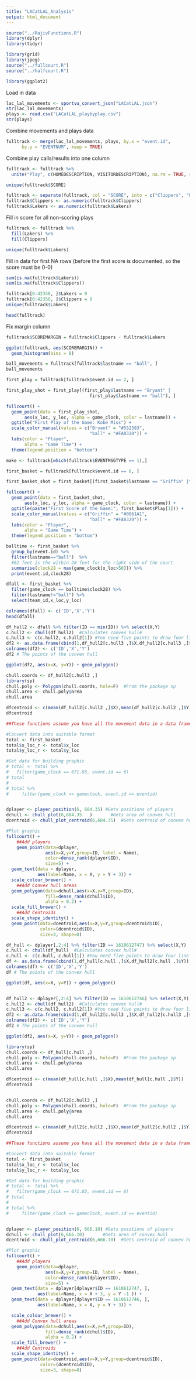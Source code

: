 ```yaml
---
title: "LACatLAL_Analysis"
output: html_document
---
```


```r
source("../RajivFunctions.R")
library(dplyr)
library(tidyr)

library(grid)
library(jpeg)
source("../fullcourt.R")
source("../halfcourt.R")

library(ggplot2)
```

Load in data
```r
lac_lal_movements <- sportvu_convert_json("LACatLAL.json")
str(lac_lal_movements)
plays <- read.csv("LACatLAL_playbyplay.csv")
str(plays)
```

Combine movements and plays data 
```r
fulltrack <- merge(lac_lal_movements, plays, by.x = "event.id",
      by.y = "EVENTNUM", keep = TRUE)
```

Combine play calls/results into one column
```r
fulltrack <- fulltrack %>%
  unite("Play", c(HOMEDESCRIPTION, VISITORDESCRIPTION), na.rm = TRUE, remove = FALSE)
```


```r
unique(fulltrack$SCORE)

fulltrack <- separate(fulltrack, col = "SCORE", into = c("Clippers", "Lakers"), sep = "-")
fulltrack$Clippers <- as.numeric(fulltrack$Clippers)
fulltrack$Lakers <- as.numeric(fulltrack$Lakers)
```

Fill in score for all non-scoring plays

```r
fulltrack <- fulltrack %>% 
  fill(Lakers) %>%
  fill(Clippers)

unique(fulltrack$Lakers)
```

Fill in data for first NA rows (before the first score is documented, so the score must be 0-0)

```r
sum(is.na(fulltrack$Lakers))
sum(is.na(fulltrack$Clippers))

fulltrack[0:42350, ]$Lakers = 0
fulltrack[0:42350, ]$Clippers = 0
unique(fulltrack$Lakers)

head(fulltrack)
```

Fix margin column

```r
fulltrack$SCOREMARGIN = fulltrack$Clippers - fulltrack$Lakers

ggplot(fulltrack, aes(SCOREMARGIN)) +
  geom_histogram(bins = 8)
```

```r
ball_movements = fulltrack[fulltrack$lastname == "ball", ]
ball_movements
```

```r
first_play = fulltrack[fulltrack$event.id == 2, ]

first_play_shot = first_play[(first_play$lastname == "Bryant" |
                                first_play$lastname == "ball"), ]

fullcourt() + 
  geom_point(data = first_play_shot, 
       aes(x_loc, y_loc, alpha = game_clock, color = lastname)) +
  ggtitle("First Play of the Game: Kobe Miss") +
  scale_color_manual(values = c("Bryant" = "#552583",
                                "ball" = "#FA8320")) +
  labs(color = "Player",
       alpha = "Game Time") +
  theme(legend.position = "bottom")
```



```r
make <- fulltrack[which(fulltrack$EVENTMSGTYPE == 1),]

first_basket = fulltrack[fulltrack$event.id == 6, ]

first_basket_shot = first_basket[(first_basket$lastname == "Griffin" |first_basket$lastname == "ball"), ]

fullcourt() + 
  geom_point(data = first_basket_shot, 
       aes(x_loc, y_loc, alpha = game_clock, color = lastname)) +
  ggtitle(paste("First Score of the Game:", first_basket$Play[1])) +
  scale_color_manual(values = c("Griffin" = "#0061A1",
                                "ball" = "#FA8320")) +
  labs(color = "Player",
       alpha = "Game Time") +
  theme(legend.position = "bottom")


```



```r
balltime <- first_basket %>% 
  group_by(event.id) %>% 
  filter(lastname=="ball")  %>% 
  #62 feet is the within 28 feet for the right side of the court
  summarise(clock28 = max(game_clock[x_loc>50])) %>% 
  print(event.id,clock28)

dfall <- first_basket %>% 
  filter(game_clock == balltime$clock28) %>% 
  filter(lastname!="ball") %>% 
  select(team_id,x_loc,y_loc)

colnames(dfall) <- c('ID','X','Y')
head(dfall)
```

```r
df_hull2 <- dfall %>% filter(ID == min(ID)) %>% select(X,Y)
c.hull2 <- chull(df_hull2)  #Calculates convex hull#
c.hull3 <- c(c.hull2, c.hull2[1]) #You need five points to draw four line segments, so we add the first set of points at the end
df2 <- as.data.frame(cbind(1,df_hull2[c.hull3 ,]$X,df_hull2[c.hull3 ,]$Y))
colnames(df2) <- c('ID','X','Y')
df2 # The points of the convex hull

ggplot(df2, aes(x=X, y=Y)) + geom_polygon()  

```

```r
chull.coords <- df_hull2[c.hull3 ,]
library(sp)
chull.poly <- Polygon(chull.coords, hole=F)  #From the package sp
chull.area <- chull.poly@area
chull.area

dfcentroid <- c(mean(df_hull2[c.hull2 ,]$X),mean(df_hull2[c.hull2 ,]$Y))
dfcentroid 
```




```r
##These functions assume you have all the movement data in a data frame called total

#Convert data into suitable format
total <- first_basket
total$x_loc_r <- total$x_loc
total$y_loc_r <- total$y_loc

#Get data for building graphic
# total <- total %>% 
#   filter(game_clock == 671.03, event.id == 6)
# total
# 
# total %>% 
#     filter(game_clock == gameclock, event.id == eventid)


dplayer <- player_position(6, 684.35) #Gets positions of players
dchull <- chull_plot(6,684.35	)       #Gets area of convex hull
dcentroid <- chull_plot_centroid(6,684.35)  #Gets centroid of convex hull

```

```r
#Plot graphic
fullcourt() + 
    ##Add players
    geom_point(data=dplayer,
               aes(x=X,y=Y,group=ID, label = Name),
               color=dense_rank(dplayer$ID),
               size=5) +
  geom_text(data = dplayer, 
            aes(label=Name, x = X, y = Y + 3)) + 
  scale_colour_brewer() +
    ##Add Convex hull areas
  geom_polygon(data=dchull,aes(x=X,y=Y,group=ID),
               fill=dense_rank(dchull$ID),
               alpha = 0.2) + 
  scale_fill_brewer() + 
    ##Add Centroids
  scale_shape_identity() +
  geom_point(data=dcentroid,aes(x=X,y=Y,group=dcentroid$ID),
             color=(dcentroid$ID),
             size=3, shape=8) 
```


```r
df_hull <- dplayer[,2:4] %>% filter(ID == 1610612747) %>% select(X,Y)
c.hull <- chull(df_hull)  #Calculates convex hull#
c.hull <- c(c.hull, c.hull[1]) #You need five points to draw four line segments, so we add the first set of points at the end
df <- as.data.frame(cbind(1,df_hull[c.hull ,]$X,df_hull2[c.hull ,]$Y))
colnames(df) <- c('ID','X','Y')
df # The points of the convex hull

ggplot(df, aes(x=X, y=Y)) + geom_polygon() 


df_hull2 <- dplayer[,2:4] %>% filter(ID == 1610612746) %>% select(X,Y)
c.hull2 <- chull(df_hull2)  #Calculates convex hull#
c.hull3 <- c(c.hull2, c.hull2[1]) #You need five points to draw four line segments, so we add the first set of points at the end
df2 <- as.data.frame(cbind(1,df_hull2[c.hull3 ,]$X,df_hull2[c.hull3 ,]$Y))
colnames(df2) <- c('ID','X','Y')
df2 # The points of the convex hull

ggplot(df2, aes(x=X, y=Y)) + geom_polygon()  

```

```r
library(sp)
chull.coords <- df_hull[c.hull ,]
chull.poly <- Polygon(chull.coords, hole=F)  #From the package sp
chull.area <- chull.poly@area
chull.area

dfcentroid <- c(mean(df_hull[c.hull ,]$X),mean(df_hull[c.hull ,]$Y))
dfcentroid 


chull.coords <- df_hull2[c.hull3 ,]
chull.poly <- Polygon(chull.coords, hole=F)  #From the package sp
chull.area <- chull.poly@area
chull.area

dfcentroid <- c(mean(df_hull2[c.hull2 ,]$X),mean(df_hull2[c.hull2 ,]$Y))
dfcentroid 
```



```r
##These functions assume you have all the movement data in a data frame called total

#Convert data into suitable format
total <- first_basket
total$x_loc_r <- total$x_loc
total$y_loc_r <- total$y_loc

#Get data for building graphic
# total <- total %>% 
#   filter(game_clock == 671.03, event.id == 6)
# total
# 
# total %>% 
#     filter(game_clock == gameclock, event.id == eventid)


dplayer <- player_position(6, 666.10) #Gets positions of players
dchull <- chull_plot(6,666.10)       #Gets area of convex hull
dcentroid <- chull_plot_centroid(6,666.10)  #Gets centroid of convex hull

```




```r
#Plot graphic
fullcourt() + 
    ##Add players
    geom_point(data=dplayer,
               aes(x=X,y=Y,group=ID, label = Name),
               color=dense_rank(dplayer$ID),
               size=5) +
  geom_text(data = dplayer[dplayer$ID == 1610612747, ], 
            aes(label=Name, x = X + 3, y = Y -1 )) +
  geom_text(data = dplayer[dplayer$ID == 1610612746, ], 
            aes(label=Name, x = X, y = Y + 3)) + 

  scale_colour_brewer() +
    ##Add Convex hull areas
  geom_polygon(data=dchull,aes(x=X,y=Y,group=ID),
               fill=dense_rank(dchull$ID),
               alpha = 0.2) + 
  scale_fill_brewer() + 
    ##Add Centroids
  scale_shape_identity() +
  geom_point(data=dcentroid,aes(x=X,y=Y,group=dcentroid$ID),
             color=(dcentroid$ID),
             size=3, shape=8)
```
